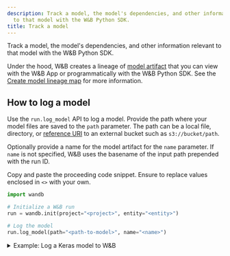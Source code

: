 ```yaml
---
description: Track a model, the model's dependencies, and other information relevant
  to that model with the W&B Python SDK.
title: Track a model
---
```



Track a model, the model's dependencies, and other information relevant to that model with the W&B Python SDK. 

Under the hood, W&B creates a lineage of [model artifact](./model-management-concepts#model-artifact) that you can view with the W&B App or programmatically with the W&B Python SDK. See the [Create model lineage map](./model-lineage) for more information.

## How to log a model

Use the `run.log_model` API to log a model. Provide the path where your model files are saved to the `path` parameter. The path can be a local file, directory, or [reference URI](/models/artifacts/track-external-files/#amazon-s3--gcs--azure-blob-storage-references) to an external bucket such as `s3://bucket/path`. 

Optionally provide a name for the model artifact for the `name` parameter. If `name` is not specified, W&B uses the basename of the input path prepended with the run ID. 

Copy and paste the proceeding code snippet. Ensure to replace values enclosed in `<>` with your own.

```python
import wandb

# Initialize a W&B run
run = wandb.init(project="<project>", entity="<entity>")

# Log the model
run.log_model(path="<path-to-model>", name="<name>")
```

<details>

<summary>Example: Log a Keras model to W&B</summary>

The proceeding code example shows how to log a convolutional neural network (CNN) model to W&B.

```python
import os
import wandb
from tensorflow import keras
from tensorflow.keras import layers

config = {"optimizer": "adam", "loss": "categorical_crossentropy"}

# Initialize a W&B run
run = wandb.init(entity="charlie", project="mnist-project", config=config)

# Training algorithm
loss = run.config["loss"]
optimizer = run.config["optimizer"]
metrics = ["accuracy"]
num_classes = 10
input_shape = (28, 28, 1)

model = keras.Sequential(
    [
        layers.Input(shape=input_shape),
        layers.Conv2D(32, kernel_size=(3, 3), activation="relu"),
        layers.MaxPooling2D(pool_size=(2, 2)),
        layers.Conv2D(64, kernel_size=(3, 3), activation="relu"),
        layers.MaxPooling2D(pool_size=(2, 2)),
        layers.Flatten(),
        layers.Dropout(0.5),
        layers.Dense(num_classes, activation="softmax"),
    ]
)

model.compile(loss=loss, optimizer=optimizer, metrics=metrics)

# Save model
model_filename = "model.h5"
local_filepath = "./"
full_path = os.path.join(local_filepath, model_filename)
model.save(filepath=full_path)

# Log the model
run.log_model(path=full_path, name="MNIST")

# Explicitly tell W&B to end the run.
run.finish()
```
</details>